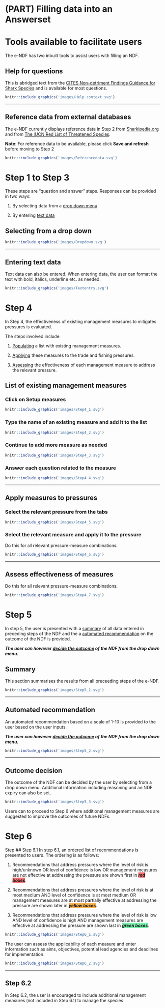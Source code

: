 # (PART) Filling data into an Answerset {-}

# Tools available to facilitate users
The e-NDF has two inbuilt tools to assist users with filling an NDF.

## Help for questions 
This is abridged text from the [CITES Non-detriment Findings Guidance for Shark Species](https://cites.org/sites/default/files/eng/prog/shark/docs/Shark%20NDF%20guidance%20incl%20Annexes.pdf){target="_blank"} and is available for most questions.
```r
knitr::include_graphics('images/Help context.svg')
```

---

## Reference data from external databases 
The e-NDF currently displays reference data in Step 2 from [Sharkipedia.org](https://www.sharkipedia.org/){target="_blank"} and from [The IUCN Red List of Threatened Species](https://www.iucnredlist.org/){target="_blank"}.

**Note**: For reference data to be available, please click **Save and refresh** before moving to Step 2
```r
knitr::include_graphics('images/Referencedata.svg')
```

# Step 1 to Step 3
These steps are "question and answer" steps. Responses can be provided in two ways:

1. By selecting data from a [drop down menu](#dropdown)

2. By entering [text data](#textentry)

## Selecting from a drop down {#dropdown}
```r
knitr::include_graphics('images/Dropdown.svg')
```

---

## Entering text data {#textentry}
Text data can also be entered. When entering data, the user can format the text with bold, italics, underline etc. as needed.
```r
knitr::include_graphics('images/Textentry.svg')
```

# Step 4

In Step 4, the effectiveness of existing management measures to mitigates pressures is evaluated.

The steps involved include

1. [Populating](#listmm) a list with existing management measures.

2. [Applying](#applymm) these measures to the trade and fishing pressures.

3. [Assessing](#assessmm) the effectiveness of each management measure to address the relevant pressure.

## List of existing management measures {#listmm}
### Click on **Setup measures**
```r
knitr::include_graphics('images/Step4_1.svg')
```

### Type the name of an existing measure and add it to the list
```r
knitr::include_graphics('images/Step4_2.svg')
```

### Continue to add more measure as needed
```r
knitr::include_graphics('images/Step4_3.svg')
```

### Answer each question related to the measure
```r
knitr::include_graphics('images/Step4_4.svg')
```

---

## Apply measures to pressures {#applymm}

### Select the relevant pressure from the tabs
```r
knitr::include_graphics('images/Step4_5.svg')
```

### Select the relevant measure and apply it to the pressure
Do this for all relevant pressure-measure combinations.
```r
knitr::include_graphics('images/Step4_6.svg')
```

---

## Assess effectiveness of measures {#assessmm}
Do this for all relevant pressure-measure combinations.
```r
knitr::include_graphics('images/Step4_7.svg')
```

# Step 5
In step 5, the user is presented with a [summary](#summary) of all data entered in preceding steps of the NDF and the a [automated recommendation](#autorec) on the outcome of the NDF is provided. 

***The user can however [decide the outcome](#outcomedecision) of the NDF from the drop down menu.***

## Summary {#summary}
This section summarises the results from all preceeding steps of the e-NDF. 
```r
knitr::include_graphics('images/Step5_1.svg')
```

---

## Automated recommendation {#autorec}
An automated recommendation based on a scale of 1-10 is provided to the user based on the user inputs. 

***The user can however [decide the outcome](#outcomedecision) of the NDF from the drop down menu.***
```r
knitr::include_graphics('images/Step5_2.svg')
```

---

## Outcome decision {#outcomedecision}
The outcome of the NDF can be decided by the user by selecting from a drop down menu. Additional information including reasoning and an NDF expiry can also be set.

```r
knitr::include_graphics('images/Step5_3.svg')
```

Users can to proceed to Step 6 where additional management measures are suggested to improve the outcomes of future NDFs.

# Step 6

Step 
## Step 6.1
In step 6.1, an ordered list of recommendations is presented to users. The ordering is as follows:

1. Recommendations that address pressures where the level of risk is high/unknown OR level of confidence is low OR management measures are not effective at addressing the pressure are shown first in <span style="background-color:#f57070">***red boxes***</span>.

2. Recommendations that address pressures where the level of risk is at most medium AND level of confidence is at most medium OR management measures are at most partially effective at addressing the pressure are shown later in  <span style="background-color:#fab452">***yellow boxes***</span>.

3. Recommendations that address pressures where the level of risk is low AND level of confidence is high AND management measures are effective at addressing the pressure are shown last in  <span style="background-color:#7cf3b0">***green boxes***</span>.

```r
knitr::include_graphics('images/Step6_1.svg')
```

The user can assess the applicability of each measure and enter information such as aims, objectives, potential lead agencies and deadlines for implementation.

```r
knitr::include_graphics('images/Step6_2.svg')
```

---

## Step 6.2
In Step 6.2, the user is encouraged to include additional management measures (not included in Step 6.1) to manage the species.

